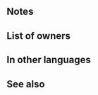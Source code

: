 {{Weapon Infobox
|tagid=SID_冬祭のステッキ
|weaponType=Dagger
|might=8
|range=2
|effect=When unit deals damage to foe during combat, restores 5 HP to unit. (Triggers even if 0 damage is dealt.)<br>Effect:【Dagger ５】<br><br>【Dagger ５】<br>After combat, if unit attacked, inflicts Def/Res-５ on target and foes within 2 spaces of target through their next actions.
|next=Minty Cane+
|promotionRarity=5
|promotionTier=1
|required=Steel Dagger
|statModifiers=0,8,0,0,0
|cost=200
|exclusive=0
|properties=
}}
==Notes==
{{CombatHPRecovery}}
{{IfUnitAttacked}}
{{Penalties}}
==List of owners==
{{Skill Hero List}}
==In other languages==
{{OtherLanguages
|english=Minty Cane
|japanese=冬祭のステッキ
|german=Minzstange
|spanishEU=Bastón menta
|spanishLA=Bastón menta
|french=Sucre d'orge
|italian=Baston dolce
|chineseTW=冬祭之杖
|portuguese=Pirulito bengala
}}
==See also==
{{See also skills|cond=Description LIKE '%unit deals damage to foe during combat, restores%HP to unit%' AND Exclusive='1'}}
{{Weapons Navbox}}